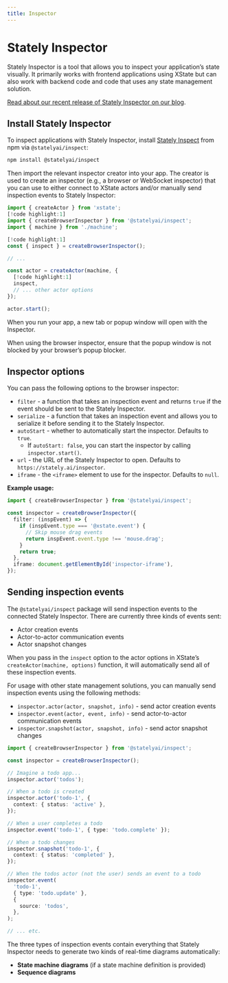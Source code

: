 ```yaml
---
title: Inspector
---
```


# Stately Inspector

Stately Inspector is a tool that allows you to inspect your application’s state visually. It primarily works with frontend applications using XState but can also work with backend code and code that uses any state management solution.

<Callout>

[Read about our recent release of Stately Inspector on our blog](/blog/2024-01-15-stately-inspector/).

</Callout>

## Install Stately Inspector

To inspect applications with Stately Inspector, install [Stately Inspect](https://github.com/statelyai/inspect) from npm via `@statelyai/inspect`:

```bash
npm install @statelyai/inspect
```

Then import the relevant inspector creator into your app. The creator is used to create an inspector (e.g., a browser or WebSocket inspector) that you can use to either connect to XState actors and/or manually send inspection events to Stately Inspector:

```ts
import { createActor } from 'xstate';
[!code highlight:1]
import { createBrowserInspector } from '@statelyai/inspect';
import { machine } from './machine';

[!code highlight:1]
const { inspect } = createBrowserInspector();

// ...

const actor = createActor(machine, {
  [!code highlight:1]
  inspect,
  // ... other actor options
});

actor.start();
```

When you run your app, a new tab or popup window will open with the Inspector.

<Callout>

When using the browser inspector, ensure that the popup window is not blocked by your browser’s popup blocker.

</Callout>

## Inspector options

You can pass the following options to the browser inspector:

- `filter` - a function that takes an inspection event and returns `true` if the event should be sent to the Stately Inspector.
- `serialize` - a function that takes an inspection event and allows you to serialize it before sending it to the Stately Inspector.
- `autoStart` - whether to automatically start the inspector. Defaults to `true`.
  - If `autoStart: false`, you can start the inspector by calling `inspector.start()`.
- `url` - the URL of the Stately Inspector to open. Defaults to `https://stately.ai/inspector`.
- `iframe` - the `<iframe>` element to use for the inspector. Defaults to `null`.

**Example usage:**

```ts
import { createBrowserInspector } from '@statelyai/inspect';

const inspector = createBrowserInspector({
  filter: (inspEvent) => {
    if (inspEvent.type === '@xstate.event') {
      // Skip mouse drag events
      return inspEvent.event.type !== 'mouse.drag';
    }
    return true;
  },
  iframe: document.getElementById('inspector-iframe'),
});
```

## Sending inspection events

The `@statelyai/inspect` package will send inspection events to the connected Stately Inspector. There are currently three kinds of events sent:

- Actor creation events
- Actor-to-actor communication events
- Actor snapshot changes

When you pass in the `inspect` option to the actor options in XState’s `createActor(machine, options)` function, it will automatically send all of these inspection events.

For usage with other state management solutions, you can manually send inspection events using the following methods:

- `inspector.actor(actor, snapshot, info)` - send actor creation events
- `inspector.event(actor, event, info)` - send actor-to-actor communication events
- `inspector.snapshot(actor, snapshot, info)` - send actor snapshot changes

```ts
import { createBrowserInspector } from '@statelyai/inspect';

const inspector = createBrowserInspector();

// Imagine a todo app...
inspector.actor('todos');

// When a todo is created
inspector.actor('todo-1', {
  context: { status: 'active' },
});

// When a user completes a todo
inspector.event('todo-1', { type: 'todo.complete' });

// When a todo changes
inspector.snapshot('todo-1', {
  context: { status: 'completed' },
});

// When the todos actor (not the user) sends an event to a todo
inspector.event(
  'todo-1',
  { type: 'todo.update' },
  {
    source: 'todos',
  },
);

// ... etc.
```

The three types of inspection events contain everything that Stately Inspector needs to generate two kinds of real-time diagrams automatically:

- **State machine diagrams** (if a state machine definition is provided)
- **Sequence diagrams**
